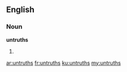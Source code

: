 ==English==

===Noun===
'''untruths'''

# {{plural of|[[untruth]]}}

[[ar:untruths]]
[[fr:untruths]]
[[ku:untruths]]
[[my:untruths]]